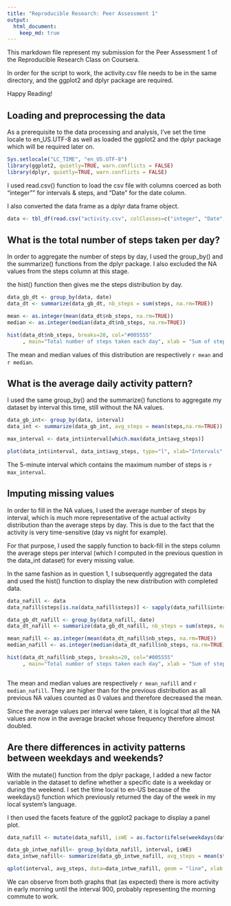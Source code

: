```yaml
---
title: "Reproducible Research: Peer Assessment 1"
output: 
  html_document:
    keep_md: true
---
```



This markdown file represent my submission for the Peer Assessment 1 of the Reproducible Research Class on Coursera.

In order for the script to work, the activity.csv file needs to be in the same directory, and the ggplot2 and dplyr package are required.

Happy Reading!

## Loading and preprocessing the data
As a prerequisite to the data processing and analysis, I've set the time locale to en_US.UTF-8 as well as loaded the ggplot2 and the dplyr package which will be required later on.

```r
Sys.setlocale("LC_TIME", "en_US.UTF-8")
library(ggplot2, quietly=TRUE, warn.conflicts = FALSE)
library(dplyr, quietly=TRUE, warn.conflicts = FALSE)
```

I used read.csv() function to load the csv file with columns coerced as both "integer"" for intervals & steps, and "Date" for the date column.

I also converted the data frame as a dplyr data frame object.

```r
data <- tbl_df(read.csv("activity.csv", colClasses=c("integer", "Date", "integer")))
```

## What is the total number of steps taken per day?

In order to aggregate the number of steps by day, I used the group_by() and the summarize() functions from the dplyr package. I also excluded the NA values from the steps column at this stage.

the hist() function then gives me the steps distribution by day.

```r
data_gb_dt <- group_by(data, date)
data_dt <- summarize(data_gb_dt, nb_steps = sum(steps, na.rm=TRUE))

mean <- as.integer(mean(data_dt$nb_steps, na.rm=TRUE))
median <- as.integer(median(data_dt$nb_steps, na.rm=TRUE))

hist(data_dt$nb_steps, breaks=20, col="#005555"
     , main="Total number of steps taken each day", xlab = "Sum of steps")

```

The mean and median values of this distribution are respectively `r mean` and `r median`.

## What is the average daily activity pattern?

I used the same group_by() and the summarize() functions to aggregate my dataset by interval this time, still without the NA values.

```r
data_gb_int<- group_by(data, interval)
data_int <- summarize(data_gb_int, avg_steps = mean(steps,na.rm=TRUE))

max_interval <- data_int$interval[which.max(data_int$avg_steps)]

plot(data_int$interval, data_int$avg_steps, type="l", xlab="Intervals", ylab="Average steps", main="Average number of steps across all days")

```

The 5-minute interval which contains the maximum number of steps is `r max_interval`.

## Imputing missing values

In order to fill in the NA values, I used the average number of steps by interval, which is much more representative of the actual activity distribution than the average steps by day. This is due to the fact that the activity is very time-sensitive (day vs night for example).

For that purpose, I used the sapply function to back-fill in the steps column the average steps per interval (which I computed in the previous question in the data_int dataset) for every missing value.

In the same fashion as in question 1, I subsequently aggregated the data and used the hist() function to display the new distribution with completed data.

```r

data_nafill <- data
data_nafill$steps[is.na(data_nafill$steps)] <- sapply(data_nafill$interval[is.na(data_nafill$steps)], function(x) data_int$avg_steps[data_int$interval==x])

data_gb_dt_nafill <- group_by(data_nafill, date)
data_dt_nafill <- summarize(data_gb_dt_nafill, nb_steps = sum(steps, na.rm=TRUE))

mean_nafill <- as.integer(mean(data_dt_nafill$nb_steps, na.rm=TRUE))
median_nafill <- as.integer(median(data_dt_nafill$nb_steps, na.rm=TRUE))

hist(data_dt_nafill$nb_steps, breaks=20, col="#005555"
     , main="Total number of steps taken each day", xlab = "Sum of steps")



```  

The mean and median values are respectively `r mean_nafill` and `r median_nafill`.
They are higher than for the previous distribution as all previous NA values counted as 0 values and therefore decreased the mean.

Since the average values per interval were taken, it is logical that all the NA values are now in the average bracket whose frequency therefore almost doubled.

## Are there differences in activity patterns between weekdays and weekends?

With the mutate() function from the dplyr package, I added a new factor variable in the dataset to define whether a specific date is a weekday or during the weekend. I set the time local to en-US because of the weekdays() function which previously returned the day of the week in my local system's language.

I then used the facets feature of the ggplot2 package to display a panel plot.


```r

data_nafill <- mutate(data_nafill, isWE = as.factor(ifelse(weekdays(date, abbreviate=TRUE) %in% c("Sat","Sun"),"Weekend","Weekday")))

data_gb_intwe_nafill<- group_by(data_nafill, interval, isWE)
data_intwe_nafill<- summarize(data_gb_intwe_nafill, avg_steps = mean(steps,na.rm=TRUE))

qplot(interval, avg_steps, data=data_intwe_nafill, geom = "line", xlab = "Intervals", ylab = "Average Steps", main = "Average number of steps split between weekends and weekdays", facets = isWE ~ .)

```

We can observe from both graphs that (as expected) there is more activity in early morning until the interval 900, probably representing the morning commute to work.